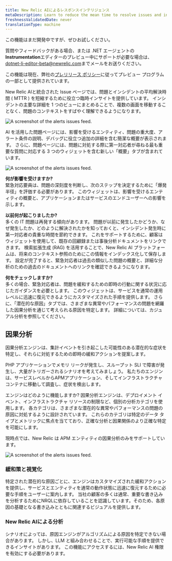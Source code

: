```yaml
---
title: New Relic AIによるレスポンスインテリジェンス
metaDescription: Learn to reduce the mean time to resolve issues and incidents by using New Relic AI with response intelligence.
freshnessValidatedDate: never
translationType: machine
---
```


<Callout title="プレビュー">
  この機能はまだ開発中ですが、ぜひお試しください。

  質問やフィードバックがある場合、または .NET エージェントの<DNT>**Instrumentation**</DNT>エディターのプレビュー中にサポートが必要な場合は、 [dotnet-li-editor-beta@newrelic.com](mailto:dotnet-li-editor-beta@newrelic.com)までメールをお送りください。

  この機能は現在、弊社の[プレリリース ポリシー](/docs/licenses/license-information/referenced-policies/new-relic-pre-release-policy)に従ってプレビュー プログラムの一部として提供されています。
</Callout>

New Relic AIと統合された Issue ページでは、問題とインシデントの平均解決時間 ( MTTR ) を短縮するために役立つ臨時インサイトを提供しています。 インシデントの主要な詳細を 1 つのビューにまとめることで、複数の画面を移動することなく、問題のコンテキストをすばやく理解できるようになります。

<img
  title="The alerts issues feed."
  alt="A screenshot of the alerts issues
  feed."
  src="/images/accounts_screenshot-full_issue-feed.webp"
/>

AI を活用した問題ページには、影響を受けるエンティティ、問題の重大度、アラート条件の説明、デバッグに役立つ追加の詳細を含む簡潔な概要が表示されます。 さらに、問題ページには、問題に対処する際に第一対応者が尋ねる最も重要な質問に対応する 3 つのウィジェットを含む新しい「概要」タブが含まれています。

<img
  title="The alerts issues feed."
  alt="A screenshot of the alerts issues
  feed."
  src="/images/nr-ai-summary.webp"
/>

**何が影響を受けますか?**<br /> 緊急対応要員は、問題の深刻度を判断し、次のステップを決定するために「爆発半径」を評価する必要があります。 このウィジェットは、影響を受けるエンティティの概要と、アプリケーションまたはサービスのエンドユーザーへの影響を示します。

**以前何が起こりましたか?**<br /> 多くの IT 問題は再発する傾向があります。 問題が以前に発生したかどうか、なぜ発生したか、どのように解決されたかを知っておくと、インシデント発生時に第一対応者の貴重な時間を節約できます。 これをサポートするために、顧客はウィジェットを使用して、既存の回顧録または事後分析ドキュメントをリンクできます。 検索拡張生成 (RAG) を活用することで、New Relic AI プラットフォームは、将来のコンテキスト参照のためにこの情報をインデックス化して保存します。 設定が完了すると、緊急対応者は過去の類似した問題の概要と、詳細な分析のための過去のドキュメントへのリンクを確認できるようになります。

**何をチェックしますか?**<br /> 多くの場合、緊急対応者は、問題を緩和するための即時の行動に関する状況に応じたガイダンスを必要とします。 このウィジェットは、サービスを通常の運用レベルに迅速に復元できるようにカスタマイズされた手順を提供します。 さらに、「潜在的な原因」タブでは、さまざまな異常やパフォーマンスの問題を網羅した因果分析を通じて考えられる原因を特定します。 詳細については、カジュアル分析を参照してください。

## 因果分析

因果分析エンジンは、集計イベントを引き起こした可能性のある潜在的な症状を特定し、それらに対処するための即時の緩和アクションを提案します。

PHP アプリケーションでメモリ リークが発生し、スループット SLI で障害が発生し、大量がトリガーされるシナリオを考えてみましょう。 私たちのエンジンは、サービスレベルからAPMアプリケーション、そしてインフラストラクチャ コンテナに移動して調査し、症状を検出します。

エンジンはどのように機能しますか? 因果分析エンジンは、デプロイメント イベント、インフラストラクチャ リソースの制限など、個別の分析カテゴリを使用します。 各カテゴリは、さまざまな潜在的な異常やパフォーマンスの問題の原因に対処するように設計されています。 これらのカテゴリは特定のデータ タイプとメトリックに焦点を当てており、正確な分析と因果関係のより正確な特定を可能にします。

現時点では、New Relic は APM エンティティの因果分析のみをサポートしています。

<img
  title="The alerts issues feed."
  alt="A screenshot of the alerts issues
  feed."
  src="/images/potential_issues.webp"
/>

### 緩和策と視覚化

特定された潜在的な原因ごとに、エンジンはカスタマイズされた緩和アクションを提供し、サービスとエンティティを通常の動作状態に迅速に復元するために必要な手順をユーザーに案内します。 当社の顧客の多くは通常、重要な書き込みを分析するためにNRQLに依存していることを認識しています。そのため、各原因の基礎となる書き込みとともに関連するビジュアルを提供します。

### New Relic AIによる分析

シナリオによっては、原因エンジンがアルゴリズムによる原因を特定できない場合があります。 しかし、LLM と組み合わせることで、実行可能な手順を提供できるインサイトがあります。 この機能にアクセスするには、New Relic AI 権限を有効にする必要があります。